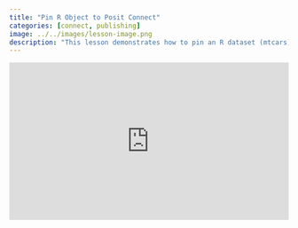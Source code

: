 ```yaml
---
title: "Pin R Object to Posit Connect"
categories: [connect, publishing]
image: ../../images/lesson-image.png
description: "This lesson demonstrates how to pin an R dataset (mtcars) to Posit Connect."
---
```


<div class="wistia_responsive_padding" style="padding:56.25% 0 0 0;position:relative;"><div class="wistia_responsive_wrapper" style="height:100%;left:0;position:absolute;top:0;width:100%;"><iframe src="https://fast.wistia.net/embed/iframe/l9ig0oczya?seo=true&videoFoam=true" title="Pin R Object to PCT - April 2023 Video" allow="autoplay; fullscreen" allowtransparency="true" frameborder="0" scrolling="no" class="wistia_embed" name="wistia_embed" msallowfullscreen width="100%" height="100%"></iframe></div></div>
<script src="https://fast.wistia.net/assets/external/E-v1.js" async></script>
